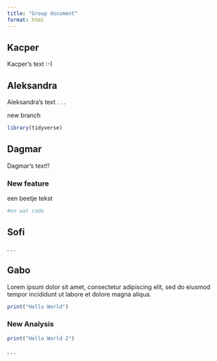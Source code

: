 ```yaml
---
title: "Group document"
format: html
---
```


## Kacper

Kacper's text :-)

## Aleksandra

Aleksandra's text . . .

new branch

```r
library(tidyverse)
```

## Dagmar

Dagmar's text!!

### New feature

een beetje tekst

```r
#en wat code
```

## Sofi

. . .

## Gabo

Lorem ipsum dolor sit amet, consectetur adipiscing elit, sed do eiusmod tempor incididunt ut labore et dolore magna aliqua.

```r
print("Hello World")
```

### New Analysis

```r
print("Hello World 2")
```
. . .

